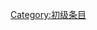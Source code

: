 {{catmore1|[[Wikipedia:能源专题|Wikipedia:能源专题]]}}
{{Articles by Quality| topic=能源|project=能源|format=TOC}}
{{Wikipedia category}}
{{emptycat}}

[[Category:初级条目|Category:初级条目]]